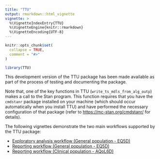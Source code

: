 ```yaml
---
title: "TTU"
output: rmarkdown::html_vignette
vignette: >
  %\VignetteIndexEntry{TTU}
  %\VignetteEngine{knitr::rmarkdown}
  %\VignetteEncoding{UTF-8}
---
```


```r
knitr::opts_chunk$set(
  collapse = TRUE,
  comment = "#>"
)
```

```r
library(TTU)
```
This development version of the TTU package has been made available as part of the process of testing and documenting the package. 

Note that, one of the key functions in TTU (`write_ts_mdls_from_alg_outp`{.R}) makes a call to the Stan program. This function requires that you have the `cmdstanr` package installed on your machine (which should occur automatically when you install TTU) and have performed the necessary configuration of that package (refer to [https://mc-stan.org/cmdstanr/](https://mc-stan.org/cmdstanr/) for details).

The following vignettes demonstrate the two main workflows supported by the TTU package:

- [Exploratory analysis workflow (General population - EQ5D)](Model_TTU.html)
- [Reporting workflow (General population - EQ5D)](CSP_EQ5D_TTU.html)
- [Reporting workflow (Clinical population - AQoL6D)](CSP_AQOL6D_TTU.html)

